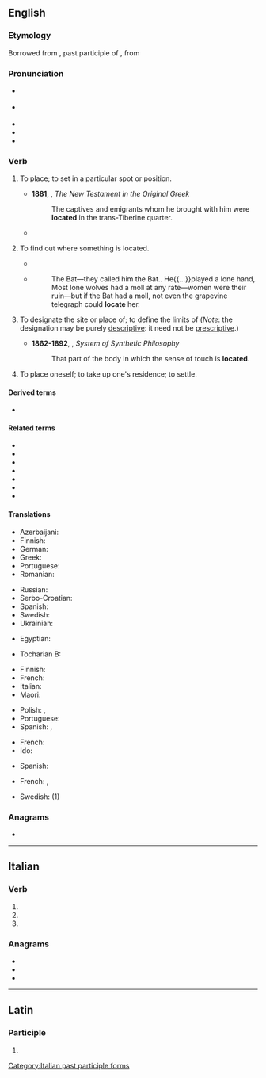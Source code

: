 ==English==

===Etymology===
Borrowed from {{bor|en|la|locātus}}, past participle of {{m|la|loco||to place}}, from {{m|la|locus||place}}

===Pronunciation===
* {{a|RP}} {{IPA|en|/ləʊˈkeɪt/|/ləˈkeɪt/}}
* {{a|GA}} {{IPA|en|/ˈloʊkeɪt/|/loʊˈkeɪt/}}
* {{audio|en|en-us-locate.ogg|Audio (US)}}
* {{rhymes|en|eɪt}}
* {{hyphenation|en|lo|cate}}

===Verb===
{{en-verb}}

# {{lb|en|transitive}} To place; to set in a particular spot or position.
#* '''1881''', {{w|Brooke Foss Westcott}}, ''The New Testament in the Original Greek''
#*: The captives and emigrants whom he brought with him were '''located''' in the trans-Tiberine quarter.
#* {{quote-journal|en|date=2013-06-22|volume=407|issue=8841|page=68|magazine={{w|The Economist}}| title=[http://www.economist.com/news/finance-and-economics/21579860-g8-pledges-tackle-three-ts-t-time T time]| passage=The ability to shift profits to low-tax countries by '''locating''' intellectual property in them, which is then licensed to related businesses in high-tax countries, is often assumed to be the preserve of high-tech companies.}}
# {{lb|en|transitive}} To find out where something is located.
#* {{quote-journal|en|year=2013|month=May-June|author=Kevin Heng| volume=101| issue=3| page=184| magazine={{w|American Scientist}}| title=[http://www.americanscientist.org/issues/pub/2013/3/why-does-nature-form-exoplanets-easily Why Does Nature Form Exoplanets Easily?]| passage=In the past two years, NASA’s Kepler Space Telescope has '''located''' nearly 3,000 exoplanet candidates ranging from sub-Earth-sized minions to gas giants that dwarf our own Jupiter. Their densities range from that of styrofoam to iron.}}
#* {{RQ:RnhrtHpwd Bat|I|01}}
#*: The Bat—they called him the Bat.{{nb...}}. He{{...}}played a lone hand,{{nb...}}. Most lone wolves had a moll at any rate—women were their ruin—but if the Bat had a moll, not even the grapevine telegraph could '''locate''' her.
# {{lb|en|transitive}} To designate the site or place of; to define the limits of (''Note'': the designation may be purely [[descriptive]]: it need not be [[prescriptive]].)
#: {{ux|en|The council must '''locate''' the new hospital}}
#: {{ux|en|to '''locate''' a mining claim}}
#: {{ux|en|to '''locate''' (the land granted by) a land warrant}}
#* '''1862-1892''', {{w|Herbert Spencer}}, ''System of Synthetic Philosophy''
#*: That part of the body in which the sense of touch is '''located'''.
# {{lb|en|intransitive|colloquial}} To place oneself; to take up one's residence; to settle.
#: {{rfex|en|intransitive}}

====Derived terms====
* {{l|en|co-locate}}

====Related terms====
* {{l|en|local}}
* {{l|en|locus}}
* {{l|en|locality}}
* {{l|en|localization}}
* {{l|en|localize}}
* {{l|en|location}}
* {{l|en|locator}}

====Translations====
{{trans-top|to place; to set in a particular spot or position}}
* Azerbaijani: {{t+|az|yerləşdirmək}}
* Finnish: {{t+|fi|sijoittaa}}
* German: {{t+|de|orten}}
* Greek: {{t+|el|εντοπίζω}}
* Portuguese: {{t+|pt|localizar}}
* Romanian: {{t+|ro|poziționa}}
{{trans-mid}}
* Russian: {{t+|ru|помести́ть}}
* Serbo-Croatian: {{t+|sh|smjestiti}}
* Spanish: {{t+|es|ubicar}}
* Swedish: {{t+|sv|placera}}
* Ukrainian: {{t|uk|розташо́вувати}}
{{trans-bottom}}

{{trans-top|to learn where something is located}}
* Egyptian: {{t-egy|gmj|h=gm-m}}
{{trans-mid}}
* Tocharian B: {{t|txb|kälp-}}
{{trans-bottom}}

{{trans-top|designate the site or place of}}
* Finnish: {{t+|fi|sijoittaa}}
* French: {{t+|fr|localiser}}
* Italian: {{t+|it|localizzare}}
* Maori: {{t|mi|tautohu pūwāhi}}
{{trans-mid}}
* Polish: {{t|pl|namierzać|impf}}, {{t|pl|lokalizować|impf}}
* Portuguese: {{t+|pt|localizar}}
* Spanish: {{t+|es|ubicar}}, {{t+|es|localizar}}
{{trans-bottom}}

{{trans-top|(intransitive) to place oneself; to take up one's residence; to settle}}
* French: {{t+|fr|se poser}}
* Ido: {{t|io|lok-izar}}
{{trans-mid}}
* Spanish: {{t+|es|asentar}} {{qualifier|pronominal}}
{{trans-bottom}}

{{checktrans-top}}
* French: {{t+check|fr|situer}}, {{t+check|fr|placer}}
{{trans-mid}}
* Swedish: {{t+check|sv|placera}} (1)
{{trans-bottom}}

===Anagrams===
* {{anagrams|en|a=acelot|Alecto|acetol|coleta}}

----

==Italian==

===Verb===
{{head|it|verb form}}

# {{inflection of|it|locare||2|p|pres|indc}}
# {{inflection of|it|locare||2|p|impr}}
# {{feminine plural of|it|locato}}

===Anagrams===
* {{l|it|celato}}
* {{l|it|colate}}
* {{l|it|cotale}}

[[Category:Italian past participle forms]]

----

==Latin==

===Participle===
{{la-part-form|locāte}}

# {{inflection of|la|locātus||voc|m|s}}
